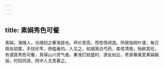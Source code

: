 ```yaml
---
---
---
```

title: 素娟秀色可餐
---



素娟，海陵人，光绪初之秦淮妓也。声价至高，而性情闲逸。所居临桃叶渡，每日晓妆初罢，手扶纶竿，倚槛垂钓。人见之，如烟笼白芍药，柔荏清艳，殆鲜其伦，有谓其秀色可餐，真得山川灵气者。秦淮灯舫盛时，游女如云，贵家眷属爱素娟婉丽，时招同游，院中人尤羡慕之。